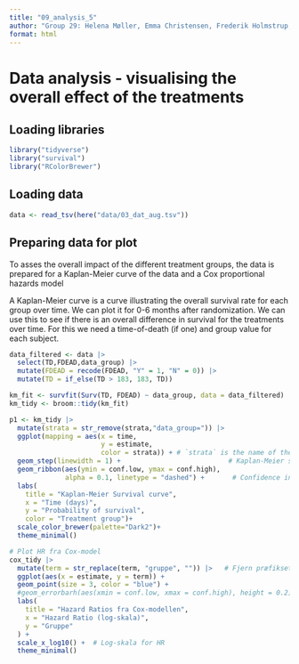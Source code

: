 ```yaml
---
title: "09_analysis_5"
author: "Group 29: Helena Møller, Emma Christensen, Frederik Holmstrup, Casper Harreby & Laura Christiansen"
format: html
---
```


# Data analysis - visualising the overall effect of the treatments

## Loading libraries

```r
library("tidyverse")
library("survival")
library("RColorBrewer")
```

## Loading data

```r
data <- read_tsv(here("data/03_dat_aug.tsv"))
```

## Preparing data for plot

To asses the overall impact of the different treatment groups, the data is prepared for a Kaplan-Meier curve of the data and a Cox proportional hazards model

A Kaplan-Meier curve is a curve illustrating the overall survival rate for each group over time. We can plot it for 0-6 months after randomization. We can use this to see if there is an overall difference in survival for the treatments over time. For this we need a time-of-death (if one) and group value for each subject.

```r
data_filtered <- data |> 
  select(TD,FDEAD,data_group) |> 
  mutate(FDEAD = recode(FDEAD, "Y" = 1, "N" = 0)) |> 
  mutate(TD = if_else(TD > 183, 183, TD))
```

```r
km_fit <- survfit(Surv(TD, FDEAD) ~ data_group, data = data_filtered)
km_tidy <- broom::tidy(km_fit)
```

```r
p1 <- km_tidy |>
  mutate(strata = str_remove(strata,"data_group=")) |> 
  ggplot(mapping = aes(x = time, 
                       y = estimate, 
                       color = strata)) + # `strata` is the name of the groups from the km model
  geom_step(linewidth = 1) +                           # Kaplan-Meier steps
  geom_ribbon(aes(ymin = conf.low, ymax = conf.high), 
              alpha = 0.1, linetype = "dashed") +       # Confidence interval
  labs(
    title = "Kaplan-Meier Survival curve",
    x = "Time (days)",
    y = "Probability of survival",
    color = "Treatment group")+
  scale_color_brewer(palette="Dark2")+
  theme_minimal()
```

```r
# Plot HR fra Cox-model
cox_tidy |> 
  mutate(term = str_replace(term, "gruppe", "")) |>   # Fjern præfikset "gruppe"
  ggplot(aes(x = estimate, y = term)) +
  geom_point(size = 3, color = "blue") +
  #geom_errorbarh(aes(xmin = conf.low, xmax = conf.high), height = 0.2) +  # CI
  labs(
    title = "Hazard Ratios fra Cox-modellen",
    x = "Hazard Ratio (log-skala)",
    y = "Gruppe"
  ) +
  scale_x_log10() +  # Log-skala for HR
  theme_minimal()

```
